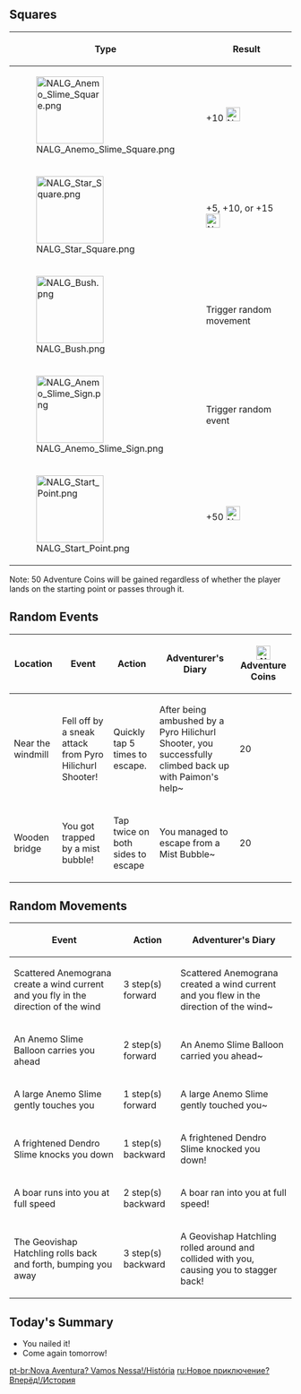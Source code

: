 {{Event Tabs}}

==Squares==
{|class="article-table"
!Type
!Result
|-
|[[File:NALG Anemo Slime Square.png|120px]]
| +10 [[File:NALG Adventure Coin.png|25px]]
|-
|[[File:NALG Star Square.png|120px]]
| +5, +10, or +15 [[File:NALG Adventure Coin.png|25px]]
|-
|[[File:NALG Bush.png|120px]]
|Trigger random movement
|-
|[[File:NALG Anemo Slime Sign.png|120px]]
|Trigger random event
|-
|[[File:NALG Start Point.png|120px]]
| +50 [[File:NALG Adventure Coin.png|25px]]
|}
Note: 50 Adventure Coins will be gained regardless of whether the player lands on the starting point or passes through it.

==Random Events==
{|class="article-table tdc5"
!Location
!Event
!Action
!Adventurer's Diary
![[File:NALG Adventure Coin.png|25px]] Adventure Coins
|-
|Near the windmill
|Fell off by a sneak attack from Pyro Hilichurl Shooter!
|Quickly tap 5 times to escape.
|After being ambushed by a Pyro Hilichurl Shooter, you successfully climbed back up with Paimon's help~
|20
|-
|Wooden bridge
|You got trapped by a mist bubble!
|Tap twice on both sides to escape{{sic|<!--no punctuation-->|hide=1}}
|You managed to escape from a Mist Bubble~
|20
|}

==Random Movements==
{|class="article-table"
!Event
!Action
!Adventurer's Diary
|-
|Scattered Anemograna create a wind current and you fly in the direction of the wind
|3 step(s) forward
|Scattered Anemograna created a wind current and you flew in the direction of the wind~
|-
|An Anemo Slime Balloon carries you ahead
|2 step(s) forward
|An Anemo Slime Balloon carried you ahead~
|-
|A large Anemo Slime gently touches you
|1 step(s) forward
|A large Anemo Slime gently touched you~
|-
|A frightened Dendro Slime knocks you down
|1 step(s) backward
|A frightened Dendro Slime knocked you down!
|-
|A boar runs into you at full speed
|2 step(s) backward
|A boar ran into you at full speed!
|-
|The Geovishap Hatchling rolls back and forth, bumping you away
|3 step(s) backward
|A Geovishap Hatchling rolled around and collided with you, causing you to stagger back!
|}

==Today's Summary==
*You nailed it!
*Come again tomorrow!

[[pt-br:Nova Aventura? Vamos Nessa!/História]]
[[ru:Новое приключение? Вперёд!/История]]